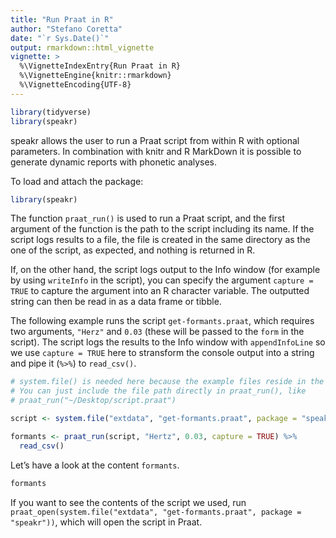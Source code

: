 ```yaml
---
title: "Run Praat in R"
author: "Stefano Coretta"
date: "`r Sys.Date()`"
output: rmarkdown::html_vignette
vignette: >
  %\VignetteIndexEntry{Run Praat in R}
  %\VignetteEngine{knitr::rmarkdown}
  %\VignetteEncoding{UTF-8}
---
```


```r
library(tidyverse)
library(speakr)
```

speakr allows the user to run a Praat script from within R with optional parameters. In combination with knitr and R MarkDown it is possible to generate dynamic reports with phonetic analyses.

To load and attach the package:

```r
library(speakr)
```

The function `praat_run()` is used to run a Praat script, and the first argument of the function is the path to the script including its name.
If the script logs results to a file, the file is created in the same directory as the one of the script, as expected, and nothing is returned in R.

If, on the other hand, the script logs output to the Info window (for example by using `writeInfo` in the script), you can specify the argument `capture = TRUE` to capture the argument into an R character variable. The outputted string can then be read in as a data frame or tibble.

The following example runs the script `get-formants.praat`, which requires two arguments, `"Herz"` and `0.03` (these will be passed to the `form` in the script). The script logs the results to the Info window with `appendInfoLine` so we use `capture = TRUE` here to stransform the console output into a string and pipe it (`%>%`) to `read_csv()`.

```r
# system.file() is needed here because the example files reside in the package.
# You can just include the file path directly in praat_run(), like 
# praat_run("~/Desktop/script.praat")

script <- system.file("extdata", "get-formants.praat", package = "speakr")

formants <- praat_run(script, "Hertz", 0.03, capture = TRUE) %>%
  read_csv()
```

Let's have a look at the content `formants`.

```r
formants
```

If you want to see the contents of the script we used, run `praat_open(system.file("extdata", "get-formants.praat", package = "speakr"))`, which will open the script in Praat.
